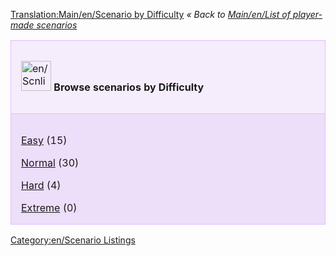 [[Translation:Main/en/Scenario by Difficulty]]
''« Back to [[Main/en/List of player-made scenarios]]''

{| cellspacing="3" class="mainpagetable" align="center" width="100%"
|- valign="top" 
|style="font-size: 100%; BACKGROUND-COLOR: #F5EDFC; border: 1px solid #E1BBFF; margin: 0; padding: 1em; text-align: left; width:14%"|[[File:en/Scnlist-difficulty.png|48px]] <font size="3">'''Browse scenarios by Difficulty'''</font>
|-
|style="font-size: 100%; BACKGROUND-COLOR: #EDDEFA; border: 1px solid #E1BBFF; margin: 0; padding: 1em 1em 0em 1em; text-align: left;"|

[[Main/en/Scenario by Difficulty - Easy|Easy]] (15)

[[Main/en/Scenario by Difficulty - Normal|Normal]] (30)

[[Main/en/Scenario by Difficulty - Hard|Hard]] (4)

[[Main/en/Scenario by Difficulty - Extreme|Extreme]] (0)

|}

[[Category:en/Scenario Listings]]